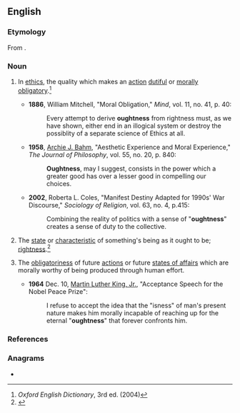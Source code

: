 ==English==

===Etymology===
From {{suffix|ought|ness|lang=en}}.

===Noun===
{{en-noun|oughtnesses}}

# {{lb|en|chiefly|philosophy}} In [[ethics]], the quality which makes an [[action]] [[dutiful]] or [[morally]] [[obligatory]].<ref>''Oxford English Dictionary'', 3rd ed. (2004)</ref>
#* '''1886''', William Mitchell, "Moral Obligation," ''Mind'', vol. 11, no. 41, p. 40:
#*: Every attempt to derive '''oughtness''' from rightness must, as we have shown, either end in an illogical system or destroy the possiblity of a separate science of Ethics at all.
#* '''1958''', [[w:Archie J. Bahm|Archie J. Bahm]], "Aesthetic Experience and Moral Experience," ''The Journal of Philosophy'', vol. 55, no. 20, p. 840:
#*: '''Oughtness''', may I suggest, consists in the power which a greater good has over a lesser good in compelling our choices.
#* '''2002''', Roberta L. Coles, "Manifest Destiny Adapted for 1990s' War Discourse," ''Sociology of Religion'', vol. 63, no. 4, p.415:
#*: Combining the reality of politics with a sense of "'''oughtness'''" creates a sense of duty to the collective.
# {{lb|en|rare}} The [[state]] or [[characteristic]] of something's being as it ought to be; [[rightness]].<ref>{{R:Webster 1913}}</ref>
# {{lb|en|rare}} The [[obligatoriness]] of future [[action]]s or future [[state of affairs|states of affairs]] which are morally worthy of being produced through human effort.
#* '''1964''' Dec. 10, [[w:Martin Luther King, Jr.|Martin Luther King, Jr.]], "Acceptance Speech for the Nobel Peace Prize":
#*: I refuse to accept the idea that the "isness" of man's present nature makes him morally incapable of reaching up for the eternal "'''oughtness'''" that forever confronts him.

===References===
<references/>

===Anagrams===
* {{anagrams|en|toughness}}